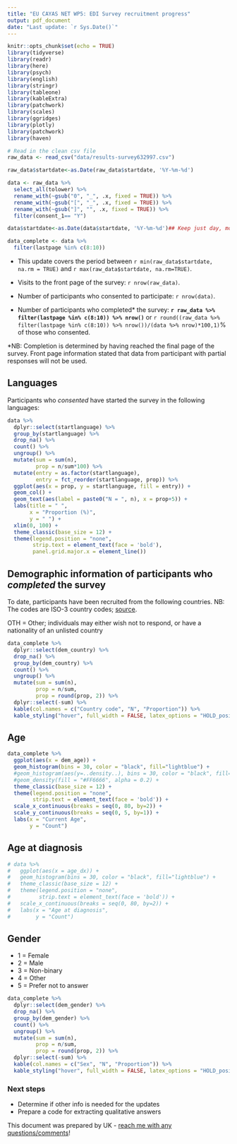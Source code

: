 ```yaml
---
title: "EU CAYAS NET WP5: EDI Survey recruitment progress"
output: pdf_document
date: "Last update: `r Sys.Date()`"
---
```


```r
knitr::opts_chunk$set(echo = TRUE)
library(tidyverse)
library(readr)
library(here)
library(psych)
library(english)
library(stringr)
library(tableone)
library(kableExtra)
library(patchwork)
library(scales)
library(ggridges)
library(plotly)
library(patchwork)
library(haven)
```

```r
# Read in the clean csv file
raw_data <- read_csv("data/results-survey632997.csv")

raw_data$startdate<-as.Date(raw_data$startdate, '%Y-%m-%d')

data <- raw_data %>%
  select_all(tolower) %>%
  rename_with(~gsub("0", "_", .x, fixed = TRUE)) %>%
  rename_with(~gsub("[", "_", .x, fixed = TRUE)) %>%
  rename_with(~gsub("]", "", .x, fixed = TRUE)) %>%
  filter(consent_1== "Y")

data$startdate<-as.Date(data$startdate, '%Y-%m-%d')## Keep just day, month, year

data_complete <- data %>%
  filter(lastpage %in% c(8:10))
```

* This update covers the period between `r min(raw_data$startdate, na.rm = TRUE)` and `r max(raw_data$startdate, na.rm=TRUE)`.

* Visits to the front page of the survey: `r nrow(raw_data)`.

* Number of participants who consented to participate: `r nrow(data)`.

* Number of participants who completed* the survey: **`r raw_data %>% filter(lastpage %in% c(8:10)) %>% nrow()`** or `r round((raw_data %>% filter(lastpage %in% c(8:10)) %>% nrow())/(data %>% nrow)*100,1)`% of those who consented.

*NB: Completion is determined by having reached the final page of the survey. Front page information stated that data from participant with partial responses will not be used.

## Languages

Participants who *consented* have started the survey in the following languages:

```r
data %>%
  dplyr::select(startlanguage) %>%
  group_by(startlanguage) %>%
  drop_na() %>%
  count() %>%
  ungroup() %>%
  mutate(sum = sum(n),
         prop = n/sum*100) %>%
  mutate(entry = as.factor(startlanguage),
         entry = fct_reorder(startlanguage, prop)) %>%
  ggplot(aes(x = prop, y = startlanguage, fill = entry)) + 
  geom_col() + 
  geom_text(aes(label = paste0("N = ", n), x = prop+5)) +
  labs(title = " ", 
       x = "Proportion (%)",
       y = " ") + 
  xlim(0, 100) +
  theme_classic(base_size = 12) +
  theme(legend.position = "none",
        strip.text = element_text(face = 'bold'),
        panel.grid.major.x = element_line())
```

## Demographic information of participants who *completed* the survey

To date, participants have been recruited from the following countries. NB: The codes are ISO-3 country codes; [source](https://www.iban.com/country-codes). 

OTH = Other; individuals may either wish not to respond, or have a nationality of an unlisted country

```r
data_complete %>%
  dplyr::select(dem_country) %>%
  drop_na() %>%
  group_by(dem_country) %>%
  count() %>%
  ungroup() %>%
  mutate(sum = sum(n),
         prop = n/sum,
         prop = round(prop, 2)) %>%
  dplyr::select(-sum) %>%
  kable(col.names = c("Country code", "N", "Proportion")) %>%
  kable_styling("hover", full_width = FALSE, latex_options = "HOLD_position")
```
## Age
```r
data_complete %>%
  ggplot(aes(x = dem_age)) +
  geom_histogram(bins = 30, color = "black", fill="lightblue") +
  #geom_histogram(aes(y=..density..), bins = 30, color = "black", fill="lightblue") +
  #geom_density(fill = "#FF6666", alpha = 0.2) +
  theme_classic(base_size = 12) +
  theme(legend.position = "none",
        strip.text = element_text(face = 'bold')) +
  scale_x_continuous(breaks = seq(0, 80, by=2)) +
  scale_y_continuous(breaks = seq(0, 5, by=1)) +
  labs(x = "Current Age",
       y = "Count")

```


## Age at diagnosis
```r
# data %>%
#   ggplot(aes(x = age_dx)) +
#   geom_histogram(bins = 30, color = "black", fill="lightblue") +
#   theme_classic(base_size = 12) +
#   theme(legend.position = "none",
#         strip.text = element_text(face = 'bold')) +
#   scale_x_continuous(breaks = seq(0, 80, by=2)) +
#   labs(x = "Age at diagnosis",
#        y = "Count")
```
## Gender

* 1 = Female
* 2 = Male
* 3 = Non-binary
* 4 = Other
* 5 = Prefer not to answer

```r
data_complete %>%
  dplyr::select(dem_gender) %>%
  drop_na() %>%
  group_by(dem_gender) %>%
  count() %>%
  ungroup() %>%
  mutate(sum = sum(n),
         prop = n/sum,
         prop = round(prop, 2)) %>%
  dplyr::select(-sum) %>%
  kable(col.names = c("Sex", "N", "Proportion")) %>%
  kable_styling("hover", full_width = FALSE, latex_options = "HOLD_position")
```

### Next steps

* Determine if other info is needed for the updates
* Prepare a code for extracting qualitative answers

This document was prepared by UK - [reach me with any questions/comments](mailto:dr.urska.kosir@gmail.com)!